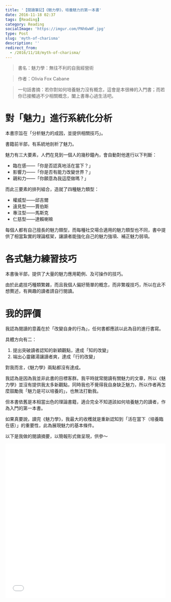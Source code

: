 ```yaml
---
title: '【閱讀筆記】《魅力學》，培養魅力的第一本書'
date: 2016-11-18 02:37
tags: [Reading]
category: Reading
socialImage: 'https://imgur.com/PNh6wWF.jpg'
type: Post
slug: 'myth-of-charisma'
description: ''
redirect_from:
  - /2016/11/18/myth-of-charisma/
---
```


> 書名：魅力學：無往不利的自我經營術

> 作者：Olivia Fox Cabane

> 一句話書摘：若你對如何培養魅力沒有概念，這會是本很棒的入門書；而若你已接觸過不少相關概念，闔上書專心過生活吧。

# 對「魅力」進行系統化分析

本書宗旨在「分析魅力的成因，並提供相關技巧」。

書籍前半部，有系統地剖析了魅力。

魅力有三大要素，人們在見到一個人的幾秒鐘內，會自動對他進行以下判斷：

- 臨在感——「你是否認真地活在當下？」
- 影響力——「你是否有能力改變世界？」
- 親和力——「你願意為我這麼做嗎？」

而此三要素的排列組合，造就了四種魅力類型：

- 權威型——邱吉爾
- 遠見型——賈伯斯
- 專注型——馬斯克
- 仁慈型——達賴喇嘛

每個人都有自己擅長的魅力類型，而每種社交場合適用的魅力類型也不同，書中提供了相當紮實的理論框架，讓讀者能強化自己的魅力強項、補正魅力弱項。

# 各式魅力練習技巧

本書後半部，提供了大量的魅力應用範例、及可操作的技巧。

由於此處技巧種類繁雜，而且我個人偏好簡單的概念，而非繁複技巧，所以在此不想贅述，有興趣的讀者請自行閱讀。

# 我的評價

我認為閱讀的意義在於「改變自身的行為」，任何書都應該以此為目的進行書寫。

具體方向有二：

1. 提出突破讀者認知的新穎觀點，達成「知的改變」
2. 端出心靈雞湯讓讀者爽，達成「行的改變」

對我而言，《魅力學》兩點都沒有達成。

我認為是因為我並非此書的目標客群。我平時就常閱讀有關魅力的文章，所以《魅力學》並沒有提供我太多新觀點，同時我也不覺得我自身缺乏魅力，所以作者再怎麼鼓勵我「魅力是可以培養的」，也無法打動我。

但本書依舊是本相當出色的理論書籍，適合完全不知道該如何培養魅力的讀者，作為入門的第一本書。

如果真要說，讀完《魅力學》，我最大的收穫就是重新認知到「活在當下（培養臨在感）」的重要性，此為展現魅力的基本條件。

以下是我做的閱讀摘要，以簡報形式做呈現，供參～

<iframe
  src="//www.slideshare.net/slideshow/embed_code/key/50LaTnV0itSAwT"
  width="100%"
  height="485"
  frameborder="0"
  marginwidth="0"
  marginheight="0"
  scrolling="no"
  style={{ border: '1px solid #CCC', borderWidth: '1px', marginBottom: '5px', maxWidth: '100%' }}
  allowfullscreen
></iframe>
